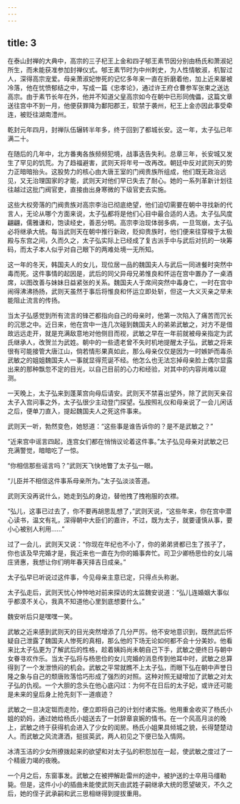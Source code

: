 ```yaml
---
---
---
```

title: 3
---




在泰山封禅的大典中，高宗的三子杞王上金和四子郇王素节因分别由杨氏和萧淑妃所生，而未能获准参加封禅仪式。郇王素节时为中州刺史，为人性情敏淑，机智过人，深得高宗宠爱。母亲萧淑妃惨死的记忆多年来一直在折磨着他，加上近来屡被冷落，他在忧愤郁结之中，写成一篇《忠孝论》，通过许王府仓曹参军张柬之送达高宗。由于素节长年在外，他并不知道父皇高宗如今在朝中已形同傀儡，这篇文章送往宫中不到一月，他便获罪降为鄱阳郡王，软禁于袭州，杞王上金亦因此事受牵连，被贬往湖南澧州。

乾封元年四月，封禅队伍辗转半年多，终于回到了都城长安。这一年，太子弘已年满二十。

在随后的几年中，北方番夷各族频频犯境，战事迭告失利。总章三年，长安城又发生了罕见的饥荒。为了趋福避害，武则天将年号一改再改。朝廷中反对武则天的势力正暗暗抬头。这股势力的核心由大唐王室的门阀贵族所组成，他们既无政治远见，又无治理国家的才能，武则天对他们早已失去了耐心。她的一系列革新计划往往越过这批门阀官吏，直接由出身寒微的下级官吏去实施。

这些大权旁落的门阀贵族对高宗李治已彻底绝望，他们迫切需要在朝中寻找新的代言人，无论从哪个方面来说，太子弘都将是他们心目中最合适的人选。太子弘风度翩翩，儒雅谦和，饱读经史，善恶分明。高宗李治现体弱多病，一旦驾崩，太子弘必将继承大统。每当武则天在朝中推行新政，贬抑贵族时，他们便来往穿梭于太极殿与东宫之间，久而久之，太子弘实际上已经成了复古派手中与武后对抗的一块筹码，而太子本人似乎对自己眼下的两难处境一无所知。

这一年的冬天，韩国夫人的女儿，现位居一品的魏国夫人与武后一同进餐时突然中毒而死。这件事情的起因是，武后的同父异母兄弟惟良和怀运在宫中置办了一桌酒席，以图改善与妹妹日益紧张的关系。魏国夫人于席间突然中毒身亡，一时在宫中闹得沸沸扬扬，武则天虽然于事后将惟良和怀运立即处斩，但这一大义灭亲之举未能阻止流言的传扬。

当太子弘感觉到所有流言的锋芒都指向自己的母亲时，他第一次陷入了痛苦而冗长的沉思之中。近日来，他在宫中一连几次碰到魏国夫人的弟弟武敏之，对方不是借故远远走开，就是充满敌意地对他侧目而视，武敏之早在一年前就被母亲指定为武氏继承人，改贺兰为武姓。朝中的一些遗老曾不失时机地提醒太子弘，武敏之将来很有可能接管大唐江山，倘若情形果真如此，那么母亲仅仅是因为一时嫉妒而毒杀武敏之的姐姐魏国夫人一事就显得荒诞不经。他怎么也无法忘掉母亲脸上偶尔显露出来的那种飘忽不定的目光，以自己目前的心力和经验，对其中的内容尚难以窥测。

一天晚上，太子弘来到蓬莱宫向母后请安。武则天不禁喜出望外，除了武则天亲召太子入宫问事之外，太子弘很少主动登门探望。弘按照礼仪和母亲说了一会儿闲话之后，便单刀直入，提起魏国夫人之死这件事来。

武则天一听，勃然变色，她怒道：“这些事是谁告诉你的？是不是武敏之？”

“近来宫中谣言四起，连宫女们都在悄悄议论着这件事。”太子弘见母亲对武敏之已充满警觉，暗暗吃了一惊。

“你相信那些谣言吗？”武则天飞快地瞥了太子弘一眼。

“儿臣并不相信这件事系母亲所为。”太子弘淡淡答道。

武则天没再说什么，她走到弘的身边，替他拽了拽袍服的衣襟。

“弘儿，这事已过去了，你不要再胡思乱想了，”武则天说，“这些年来，你在宫中潜心读书，温文有礼，深得朝中大臣们的嘉许，不过，既为太子，就要谨慎从事，要小心被别人利用……”

过了一会儿，武则天又说：“你现在年纪也不小了，你的弟弟贤都已生了孩子了，你也该及早完婚才是，我近来也一直在为你的婚事奔忙。司卫少卿杨思俭的女儿端庄贤惠，我想让你们明年春天择吉日成亲。”

太子弘早已听说过这件事，今见母亲主意已定，只得点头称谢。

太子弘走后，武则天忧心忡忡地对前来探访的太监魏安说道：“弘儿连婚姻大事似乎都漠不关心，我真不知道他心里到底想要什么。”

魏安听后只是嘿嘿一笑。

武敏之近来感到武则天的目光突然增添了几分严厉。他不安地意识到，既然武后怀疑自己泄露了魏国夫人惨死的真相，那么他的下场无论如何都不会十分美妙。他看来比太子弘更为了解武后的性格，趁着姨妈尚未朝自己下手，武敏之便终日与朝中女眷寻欢作乐。当太子弘将与杨思俭的女儿完婚的消息传到他耳中时，武敏之总算得到了一个发泄愤闷的机会。武敏之平常就瞧不上太子弘，而眼下弘在朝中声誉日隆之象与自己的颓唐败落恰巧形成了强烈的对照。这种对照无疑增加了武敏之对太子弘的仇视。一个大胆的念头在他心底闪过：为何不在日后的太子妃，或许还可能是未来的皇后身上抢先刻下一道痕迹？

武敏之一旦决定铤而走险，便立即将自己的计划付诸实施。他用重金收买了杨氏小姐的奶妈，通过她给杨氏小姐送去了一封辞章哀婉的情书。在一个风高月淡的晚上，武敏之终于获得机会进入了少女的闺房。杨氏小姐果具倾城之貌，长得楚楚动人。而武敏之风流潇洒，挺拔英武，两人初见之下便已坠入情网。

冰清玉洁的少女所撩拨起来的欲望和对太子弘的积怨加在一起，使武敏之度过了一个精疲力竭的夜晚。

一个月之后，东窗事发。武敏之在被押解赴雷州的途中，被护送的士卒用马缰勒毙。但是，这件小小的插曲未能使武则天由武姓子嗣继承大统的愿望破灭，不久之后，她的侄子武承嗣和武三思相继得到提拔重用。